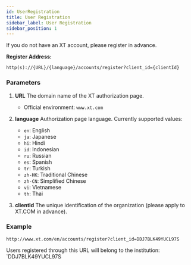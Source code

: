```yaml
---
id: UserRegistration
title: User Registration
sidebar_label: User Registration
sidebar_position: 1
---
```


If you do not have an XT account, please register in advance.

**Register Address:**

```
http(s)://{URL}/{language}/accounts/register?client_id={clientId}
```

### Parameters

1. **URL** The domain name of the XT authorization page.

   - Official environment: `www.xt.com`

2. **language** Authorization page language. Currently supported values:

   - `en`: English
   - `ja`: Japanese
   - `hi`: Hindi
   - `id`: Indonesian
   - `ru`: Russian
   - `es`: Spanish
   - `tr`: Turkish
   - `zh-HK`: Traditional Chinese
   - `zh-CN`: Simplified Chinese
   - `vi`: Vietnamese
   - `th`: Thai

3. **clientId** The unique identification of the organization (please apply to XT.COM in advance).

### Example

```text
http://www.xt.com/en/accounts/register?client_id=DDJ7BLK49YUCL97S
```

Users registered through this URL will belong to the institution: `DDJ7BLK49YUCL97S
